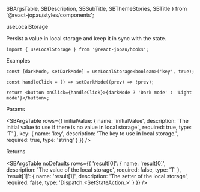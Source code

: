  SBArgsTable,
  SBDescription,
  SBSubTitle,
  SBThemeStories,
  SBTitle
} from '@react-jopau/styles/components';

<SBThemeStories />

<SBTitle>useLocalStorage</SBTitle>

<SBDescription>Persist a value in local storage and keep it in sync with the state.</SBDescription>

```tsx dark
import { useLocalStorage } from '@react-jopau/hooks';
```

<SBSubTitle>Examples</SBSubTitle>

```tsx dark
const [darkMode, setDarkMode] = useLocalStorage<boolean>('key', true);

const handleClick = () => setDarkMode((prev) => !prev);

return <button onClick={handleClick}>{darkMode ? 'Dark mode' : 'Light mode'}</button>;
```

<SBSubTitle>Params</SBSubTitle>

<SBArgsTable
  rows={{
    initialValue: {
      name: 'initialValue',
      description: 'The initial value to use if there is no value in local storage.',
      required: true,
      type: 'T'
    },
    key: {
      name: 'key',
      description: 'The key to use in local storage.',
      required: true,
      type: 'string'
    }
  }}
/>

<SBSubTitle>Returns</SBSubTitle>

<SBArgsTable
  noDefaults
  rows={{
    'result[0]': {
      name: 'result[0]',
      description: 'The value of the local storage',
      required: false,
      type: 'T'
    },
    'result[1]': {
      name: 'result[1]',
      description: 'The setter of the local storage',
      required: false,
      type: 'Dispatch.<SetStateAction.<T>>'
    }
  }}
/>

